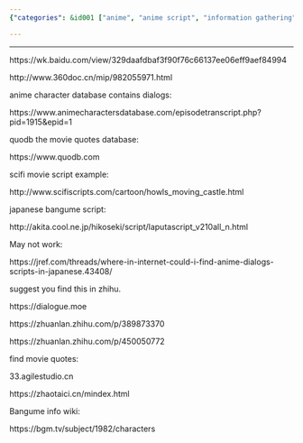 ```yaml
---
{"categories": &id001 ["anime", "anime script", "information gathering", "movie quote", "scraping", "video generator"], "category": "Website Resources", "date": "2022-05-29 07:20:13", "description": "This summary compiles links to various websites that provide movie scripts, anime dialogs, and Japanese bangume information. Notable sites include AnimeCharactersDatabase.com, Quodb.com, SciFiScripts.com, 33.agilestudio.cn, zhaotaici.cn, and bgm.tv/subject/1982/characters. Some of the links might be broken, but Zhihu offers related information.", "tags": *id001, "title": "Movie Bangume script finder"}

---
```


------

https://wk.baidu.com/view/329daafdbaf3f90f76c66137ee06eff9aef84994

http://www.360doc.cn/mip/982055971.html

anime character database contains dialogs:

https://www.animecharactersdatabase.com/episodetranscript.php?pid=1915&epid=1

quodb the movie quotes database:

https://www.quodb.com

scifi movie script example:

http://www.scifiscripts.com/cartoon/howls_moving_castle.html

japanese bangume script:

http://akita.cool.ne.jp/hikoseki/script/laputascript_v210all_n.html

May not work:

https://jref.com/threads/where-in-internet-could-i-find-anime-dialogs-scripts-in-japanese.43408/

suggest you find this in zhihu.

https://dialogue.moe

https://zhuanlan.zhihu.com/p/389873370

https://zhuanlan.zhihu.com/p/450050772

find movie quotes:

33.agilestudio.cn

https://zhaotaici.cn/mindex.html

Bangume info wiki:

https://bgm.tv/subject/1982/characters

